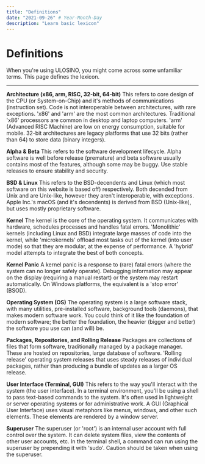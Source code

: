 ```yaml
---
title: "Definitions"
date: "2021-09-26" # Year-Month-Day
description: "Learn basic lexicon"
---
```


# Definitions

When you're using ULOSINO, you might come across some unfamiliar terms. This page defines the lexicon.

---

**Architecture (x86, arm, RISC, 32-bit, 64-bit)** This refers to core design of the CPU (or System-on-Chip) and it's methods of communications (instruction set). Code is not interoperable between architectures, with rare exceptions. 'x86' and 'arm' are the most common architectures. Traditional 'x86' processors are common in desktop and laptop computers. 'arm' (Advanced RISC Machine) are low on energy consumption, suitable for mobile. 32-bit architectures are legacy platforms that use 32 bits (rather than 64) to store data (binary integers).

**Alpha &amp; Beta** This refers to the software development lifecycle. Alpha software is well before release (premature) and beta software usually contains most of the features, although some may be buggy. Use stable releases to ensure stability and security.

**BSD &amp; Linux** This refers to the BSD-decendents and Linux (which most software on this website is based off) respectively. Both decended from Unix and are Unix-like, however they aren't interoperable, with exceptions. Apple Inc.'s macOS (and it's decendents) is derived from BSD (Unix-like), but uses mostly proprietary software.

**Kernel** The kernel is the core of the operating system. It communicates with hardware, schedules processes and handles fatal errors. 'Monolithic' kernels (including Linux and BSD) integrate large masses of code into the kernel, while 'microkernels' offload most tasks out of the kernel (into user mode) so that they are modular, at the expense of performance. A 'hybrid' model attempts to integrate the best of both concepts.

**Kernel Panic** A kernel panic is a response to (rare) fatal errors (where the system can no longer safely operate). Debugging information may appear on the display (requiring a manual restart) or the system may restart automatically. On Windows platforms, the equivalent is a 'stop error' (BSOD).

**Operating System (OS)** The operating system is a large software stack, with many utilities, pre-installed software, background tools (daemons), that makes modern software work. You could think of it like the foundation of modern software; the better the foundation, the heavier (bigger and better) the software you use can (and will) be.

**Packages, Repositories, and Rolling Release** Packages are collections of files that form software, traditionally managed by a package manager. These are hosted on repositories, large database of software. 'Rolling release' operating system releases that uses steady releases of individual packages, rather than producing a bundle of updates as a larger OS release.

**User Interface (Terminal, GUI)** This refers to the way you'll interact with the system (the user interface). In a terminal environment, you'll be using a shell to pass text-based commands to the system. It's often used in lightweight or server operating systems or for administrative work. A GUI (Graphical User Interface) uses visual metaphors like menus, windows, and other such elements. These elements are rendered by a window server.

**Superuser** The superuser (or 'root') is an internal user account with full control over the system. It can delete system files, view the contents of other user accounts, etc. In the terminal shell, a command can run using the superuser by prepending it with 'sudo'. Caution should be taken when using the superuser.
